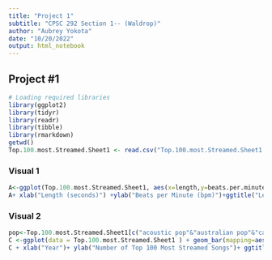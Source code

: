 ```yaml
---
title: "Project 1"
subtitle: "CPSC 292 Section 1-- (Waldrop)"
author: "Aubrey Yokota"
date: "10/20/2022"
output: html_notebook
---
```


## Project #1

```r
# Loading required libraries
library(ggplot2)
library(tidyr)
library(readr)
library(tibble)
library(rmarkdown)
getwd()
Top.100.most.Streamed.Sheet1 <- read.csv("Top.100.most.Streamed.Sheet1.csv")
```

### Visual 1

```r
A<-ggplot(Top.100.most.Streamed.Sheet1, aes(x=length,y=beats.per.minute,fill=energy)) +geom_point(pch=21, col="red", size=2) + xlab("Length") + ylab("Beats per Minute")
A+ xlab("Length (seconds)") +ylab("Beats per Minute (bpm)")+ggtitle("Length and Beats per Minute of the Top 100 Most Streamed Songs by Energy")

```

### Visual 2

```r
pop<-Top.100.most.Streamed.Sheet1[c("acoustic pop"&"australian pop"&"canadian pop"&"dance pop"&"danish pop"&"pop"&"pop dance"&"pop rap")]
C <-ggplot(data = Top.100.most.Streamed.Sheet1 ) + geom_bar(mapping=aes(x=year,fill=top.genre)) 
C + xlab("Year")+ ylab("Number of Top 100 Most Streamed Songs")+ ggtitle("Number of Top 100 Most Streamed Songs per Year by Top Genres")
```
